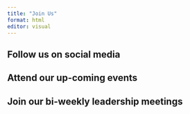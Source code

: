 ```yaml
---
title: "Join Us"
format: html
editor: visual
---
```


## Follow us on social media

## Attend our up-coming events

## Join our bi-weekly leadership meetings
